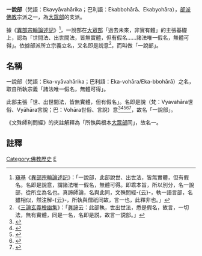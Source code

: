 {{EarlyBuddhism}}
'''一說部'''（梵語：Ekavyāvahārika；巴利語：Ekabbohārā、Ekabyohāra），[[部派佛教|部派佛教]]宗派之一，為[[大眾部|大眾部]]的支派。

據《[[異部宗輪論述記|異部宗輪論述記]]》<ref>[[窺基|窺基]]《[[異部宗輪論述記|異部宗輪論述記]]》：「一說部，此部說世、出世法，皆無實體，但有假名。名即是說意，謂諸法唯一假名，無體可得。即乖本旨，所以別分，名一說部，從所立為名也。真諦師論，名與此同，文殊問經-{云}-，執一語言部，名雖相似，然注解-{云}-，所執與僧祇同故，言一也，此釋非也。」</ref>，一說部在[[大眾部|大眾部]]「過去未來，非實有體」的主張基礎上，認為「世間法、出世間法，皆無實體，但有假名……諸法唯一假名，無體可得」。依據部派所立宗義立名，又名即是説意<ref>《[[三論玄義檢幽集|三論玄義檢幽集]]》：「[[眞諦|眞諦]]云：此部執，世出世法，悉是假名，故言，一切法，無有實體，同是一名，名即是説，故言一説部。」</ref>，而叫做「一說部」。

== 名稱==
一說部（梵語：Eka-vyāvahārika；巴利語：Eka-vohāra/Eka-bbohārā）之名，取自所執宗義「諸法唯一假名，無體可得」。

此部主張「世、出世間法，皆無實體，但有假名」。名即是說（梵：Vyavahāra世俗、Vyāhāra言說；巴：Vohāra世俗、言說）意<ref>{{cite web |author1=oxford reference |title=vyavahāra |url=https://www.oxfordreference.com/view/10.1093/oi/authority.20110803120305524}}</ref><ref>{{cite web |title=Vyahara, Vyāhāra: 8 definitions |url=https://www.wisdomlib.org/definition/vyahara |accessdate=2020-07-28 |archive-date=2020-11-03 |archive-url=https://web.archive.org/web/20201103144411/https://www.wisdomlib.org/definition/vyahara |dead-url=no }}</ref><ref>{{cite journal |author1=Anālayo |title=The Sixfold Purity of an Arahant According to the Chabbisodhana-sutta and its Parallel |journal=Journal of Buddhist Ethics |url=http://enlight.lib.ntu.edu.tw/FULLTEXT/JR-MAG/mag172904.pdf |quote=MĀ 187  at TI 732b28:四說. Bapat 1975: 28 notes that this rendering correctly conveys *vohāra in the sense of Skt. vyāhāra, just as in MĀ 203 at T I 773a15 (counterpart to vohāra in MN 54 at MN I 360,4) the translation 俗事 correctly conveys *vohāra in the sense of Skt. vyavahāra), showing that the translator was clearly aware of the different meanings of the term. |access-date=2020-08-03 |archive-date=2017-07-06 |archive-url=https://web.archive.org/web/20170706023326/http://enlight.lib.ntu.edu.tw/FULLTEXT/JR-MAG/mag172904.pdf |dead-url=no }}</ref><ref>{{cite web |author1=萬金川 |title=中觀學派的「二諦」義 |url=http://www.gaya.org.tw/publisher/fachu/madhyamaka/chapter10.htm |quote=vyavahara 應該是巴利文的 vohara 的訛化，而 vohara 一詞則有「言語」的意思，但 vyavahara 一詞作為正規梵語來看，只有「約定俗成」的意思，而並無「言語」的意思……由於正規梵語是屬於婆羅門僧侶專屬的語文，一般人往往難以全盤通曉其間的語法知識，佛教的經典由原初方言身分的巴利文轉成梵文時，不見得都是由通曉這兩種語文的專家來著手的，因此錯誤的轉寫情況自是在所難免。在佛教的傳統裡，有一部分的人就將 vyavahara 當成巴利文的 vohara 來理解，而有一部分的人則順著正規梵文的詞義來理解，至於龍樹如何理解 vyavahara 一詞，這一點我們並不十分清楚，但從註解家的觀點來看，我們可以看到二種解釋 |accessdate=2020-08-03 |archive-date=2020-02-17 |archive-url=https://web.archive.org/web/20200217004521/http://www.gaya.org.tw/publisher/fachu/madhyamaka/chapter10.htm |dead-url=no }}</ref><ref>{{cite web |title=vohāra |url=https://dictionary.sutta.org/zh_TW/browse/v/voh%C4%81ra/}}</ref>，故名「一說部」。

《文殊師利問經》的夾註解釋為「所執與根本[[大眾部|大眾部]]同」，故名一。

==註釋==
{{reflist|2}}

[[Category:佛教歷史|Category:佛教歷史]]
[[Category:大眾部|E]]